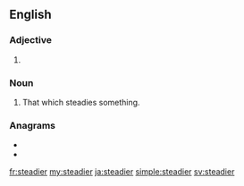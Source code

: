 ==English==

===Adjective===
{{head|en|adjective comparative form}}

# {{en-comparative of|steady}}

===Noun===
{{en-noun}}

# That which steadies something.

===Anagrams===
* {{l|en|readiest}}
* {{l|en|seriated}}

[[fr:steadier]]
[[my:steadier]]
[[ja:steadier]]
[[simple:steadier]]
[[sv:steadier]]